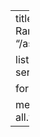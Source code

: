 ---
title: Casual
description: Rambling things.
image: "/assets/images/sleep.jpg"

listing:
  include:
    seriousness: ["casual"]

format:
  html: default

metadata-files:
  - _listing-all.yml
---